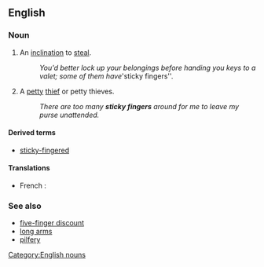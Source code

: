 ==English==

===Noun===
{{en-plural-noun|head=[[sticky]] [[fingers]]}} 

# {{idiomatic}} An [[inclination]] to [[steal]].
#: ''You'd better lock up your belongings before handing you keys to a valet; some of them have '''sticky fingers''. 
# {{idiomatic}} A [[petty]] [[thief]] or petty thieves. 
#: ''There are too many '''sticky fingers''' around for me to leave my purse unattended.''

====Derived terms====
* [[sticky-fingered]]

====Translations====
{{trans-top|petty thief}}
*French : {{t+|fr|chapardeur|m}}
{{trans-mid}}
{{trans-bottom}}

===See also===
* [[five-finger discount]]
* [[long arms]]
* [[pilfery]]

[[Category:English nouns]]